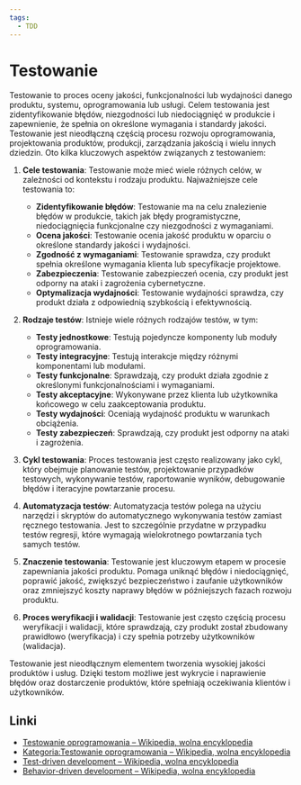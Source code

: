```yaml
---
tags:
  - TDD
---
```


# Testowanie

Testowanie to proces oceny jakości, funkcjonalności lub wydajności danego produktu, systemu, oprogramowania lub usługi. Celem testowania jest zidentyfikowanie błędów, niezgodności lub niedociągnięć w produkcie i zapewnienie, że spełnia on określone wymagania i standardy jakości. Testowanie jest nieodłączną częścią procesu rozwoju oprogramowania, projektowania produktów, produkcji, zarządzania jakością i wielu innych dziedzin. Oto kilka kluczowych aspektów związanych z testowaniem:

1. **Cele testowania**: Testowanie może mieć wiele różnych celów, w zależności od kontekstu i rodzaju produktu. Najważniejsze cele testowania to:

   - **Zidentyfikowanie błędów**: Testowanie ma na celu znalezienie błędów w produkcie, takich jak błędy programistyczne, niedociągnięcia funkcjonalne czy niezgodności z wymaganiami.
   - **Ocena jakości**: Testowanie ocenia jakość produktu w oparciu o określone standardy jakości i wydajności.
   - **Zgodność z wymaganiami**: Testowanie sprawdza, czy produkt spełnia określone wymagania klienta lub specyfikacje projektowe.
   - **Zabezpieczenia**: Testowanie zabezpieczeń ocenia, czy produkt jest odporny na ataki i zagrożenia cybernetyczne.
   - **Optymalizacja wydajności**: Testowanie wydajności sprawdza, czy produkt działa z odpowiednią szybkością i efektywnością.

2. **Rodzaje testów**: Istnieje wiele różnych rodzajów testów, w tym:

   - **Testy jednostkowe**: Testują pojedyncze komponenty lub moduły oprogramowania.
   - **Testy integracyjne**: Testują interakcje między różnymi komponentami lub modułami.
   - **Testy funkcjonalne**: Sprawdzają, czy produkt działa zgodnie z określonymi funkcjonalnościami i wymaganiami.
   - **Testy akceptacyjne**: Wykonywane przez klienta lub użytkownika końcowego w celu zaakceptowania produktu.
   - **Testy wydajności**: Oceniają wydajność produktu w warunkach obciążenia.
   - **Testy zabezpieczeń**: Sprawdzają, czy produkt jest odporny na ataki i zagrożenia.

3. **Cykl testowania**: Proces testowania jest często realizowany jako cykl, który obejmuje planowanie testów, projektowanie przypadków testowych, wykonywanie testów, raportowanie wyników, debugowanie błędów i iteracyjne powtarzanie procesu.

4. **Automatyzacja testów**: Automatyzacja testów polega na użyciu narzędzi i skryptów do automatycznego wykonywania testów zamiast ręcznego testowania. Jest to szczególnie przydatne w przypadku testów regresji, które wymagają wielokrotnego powtarzania tych samych testów.

5. **Znaczenie testowania**: Testowanie jest kluczowym etapem w procesie zapewniania jakości produktu. Pomaga uniknąć błędów i niedociągnięć, poprawić jakość, zwiększyć bezpieczeństwo i zaufanie użytkowników oraz zmniejszyć koszty naprawy błędów w późniejszych fazach rozwoju produktu.

6. **Proces weryfikacji i walidacji**: Testowanie jest często częścią procesu weryfikacji i walidacji, które sprawdzają, czy produkt został zbudowany prawidłowo (weryfikacja) i czy spełnia potrzeby użytkowników (walidacja).

Testowanie jest nieodłącznym elementem tworzenia wysokiej jakości produktów i usług. Dzięki testom możliwe jest wykrycie i naprawienie błędów oraz dostarczenie produktów, które spełniają oczekiwania klientów i użytkowników.

## Linki

- [Testowanie oprogramowania – Wikipedia, wolna encyklopedia](https://pl.wikipedia.org/wiki/Testowanie_oprogramowania)
- [Kategoria:Testowanie oprogramowania – Wikipedia, wolna encyklopedia](https://pl.wikipedia.org/wiki/Kategoria:Testowanie_oprogramowania)
- [Test-driven development – Wikipedia, wolna encyklopedia](https://pl.wikipedia.org/wiki/Test-driven_development)
- [Behavior-driven development – Wikipedia, wolna encyklopedia](https://pl.wikipedia.org/wiki/Behavior-driven_development)
